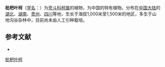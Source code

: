 {{Speciesbox
| name = 枇杷叶柯
| status = 
| status_system = 
| image =
| genus = Lithocarpus
| species = eriobotryoides
| authority = Huang et Y. T. Chang
}}

'''枇杷叶柯'''（[[学名|学名]]：{{lang|la|''Lithocarpus eriobotryoides''}}）为[[壳斗科|壳斗科]][[柯属|柯属]]的植物，为中国的特有植物。分布在[[中国大陆|中国大陆]]的[[湖北|湖北]]、[[湖南|湖南]]、[[贵州|贵州]]、[[四川|四川]]等地，生长于海拔1,000米至1,500米的地区，多生于山地沟谷杂林中，目前尚未由人工引种栽培。

== 参考文献 ==
<div class="references-small">
* {{cite web| url =http://www.bioinfo.cn/db05/KmzwSpecies.php?action=view&id=7926| title =枇杷叶柯| work =《中国高等植物数据库全库》| publisher =中国科学院微生物研究所| author =昆明植物研究所| accessdate =2009-02-24| deadurl =yes| archiveurl =https://web.archive.org/web/20160305073955/http://www.bioinfo.cn/db05/KmzwSpecies.php?action=view&id=7926| archivedate =2016-03-05}}
</div>
{{Taxonbar|from=Q11105289}}

[[Category:柯属|枇杷叶柯]]


{{植物小作品}}
